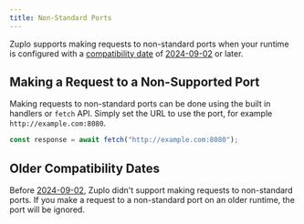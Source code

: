 ```yaml
---
title: Non-Standard Ports
---
```


Zuplo supports making requests to non-standard ports when your runtime is
configured with a
[compatibility date](../programmable-api/compatibility-dates.mdx) of
[2024-09-02](../programmable-api/compatibility-dates.md#2024-09-02) or later.

## Making a Request to a Non-Supported Port

Making requests to non-standard ports can be done using the built in handlers or
`fetch` API. Simply set the URL to use the port, for example
`http://example.com:8080`.

```ts
const response = await fetch("http://example.com:8080");
```

## Older Compatibility Dates

Before [2024-09-02](../programmable-api/compatibility-dates.md#2024-09-02),
Zuplo didn't support making requests to non-standard ports. If you make a
request to a non-standard port on an older runtime, the port will be ignored.
